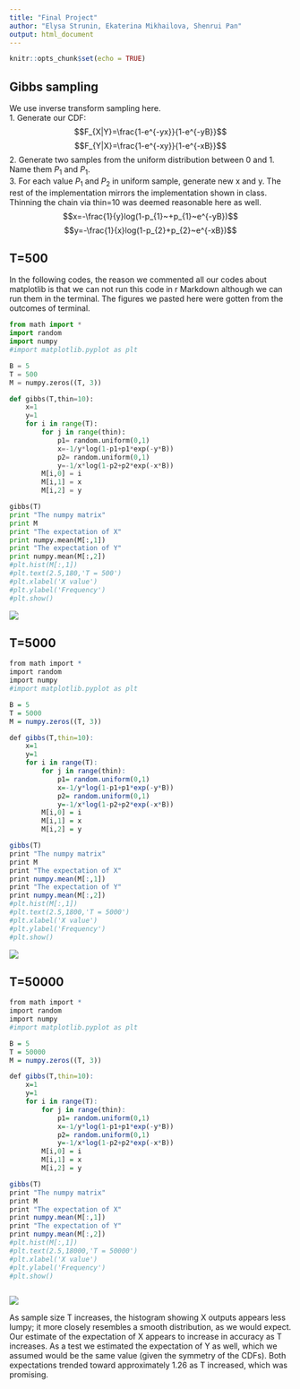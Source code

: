 ---
title: "Final Project"
author: "Elysa Strunin, Ekaterina Mikhailova, Shenrui Pan"
output: html_document
---

```{r setup, include=FALSE}
knitr::opts_chunk$set(echo = TRUE)
```

## Gibbs sampling

We use inverse transform sampling here.   
1. Generate our CDF:
$$F_{X|Y}=\frac{1-e^{-yx}}{1-e^{-yB}}$$
$$F_{Y|X}=\frac{1-e^{-xy}}{1-e^{-xB}}$$
2. Generate two samples from the uniform distribution between 0 and 1. Name them $P_{1}$ and $P_{1}$.    
3. For each value $P_{1}$ and $P_{2}$ in uniform sample, generate new x and y. The rest of the implementation mirrors the implementation shown in class. Thinning the chain via thin=10 was deemed reasonable here as well.
$$x=-\frac{1}{y}log(1-p_{1}~+p_{1}~e^{-yB})$$
$$y=-\frac{1}{x}log(1-p_{2}+p_{2}~e^{-xB})$$

## T=500
In the following codes, the reason we commented all our codes about matplotlib is that we can not run this code in r Markdown although we can run them in the terminal. The figures we pasted here were gotten from the outcomes of terminal. 
```{python}
from math import *
import random
import numpy
#import matplotlib.pyplot as plt

B = 5
T = 500
M = numpy.zeros((T, 3))

def gibbs(T,thin=10):
    x=1
    y=1
    for i in range(T):
        for j in range(thin):
            p1= random.uniform(0,1)
            x=-1/y*log(1-p1+p1*exp(-y*B))
            p2= random.uniform(0,1)
            y=-1/x*log(1-p2+p2*exp(-x*B))
        M[i,0] = i
        M[i,1] = x
        M[i,2] = y

gibbs(T)
print "The numpy matrix"
print M
print "The expectation of X"
print numpy.mean(M[:,1])
print "The expectation of Y"
print numpy.mean(M[:,2])
#plt.hist(M[:,1])
#plt.text(2.5,180,'T = 500')
#plt.xlabel('X value')
#plt.ylabel('Frequency')
#plt.show()


```
![](C:\Users\Veblen\mystuff\histogram_T=500.png)

## T=5000

```{r engine='python', highlight=TRUE}
from math import *
import random
import numpy
#import matplotlib.pyplot as plt

B = 5
T = 5000
M = numpy.zeros((T, 3))

def gibbs(T,thin=10):
    x=1
    y=1
    for i in range(T):
        for j in range(thin):
            p1= random.uniform(0,1)
            x=-1/y*log(1-p1+p1*exp(-y*B))
            p2= random.uniform(0,1)
            y=-1/x*log(1-p2+p2*exp(-x*B))
        M[i,0] = i
        M[i,1] = x
        M[i,2] = y

gibbs(T)
print "The numpy matrix"
print M
print "The expectation of X"
print numpy.mean(M[:,1])
print "The expectation of Y"
print numpy.mean(M[:,2])
#plt.hist(M[:,1])
#plt.text(2.5,1800,'T = 5000')
#plt.xlabel('X value')
#plt.ylabel('Frequency')
#plt.show()


```
![](C:\Users\Veblen\mystuff\histogram_T=5000.png)

## T=50000

```{r engine='python', highlight=TRUE}
from math import *
import random
import numpy
#import matplotlib.pyplot as plt

B = 5
T = 50000
M = numpy.zeros((T, 3))

def gibbs(T,thin=10):
    x=1
    y=1
    for i in range(T):
        for j in range(thin):
            p1= random.uniform(0,1)
            x=-1/y*log(1-p1+p1*exp(-y*B))
            p2= random.uniform(0,1)
            y=-1/x*log(1-p2+p2*exp(-x*B))
        M[i,0] = i
        M[i,1] = x
        M[i,2] = y

gibbs(T)
print "The numpy matrix"
print M
print "The expectation of X"
print numpy.mean(M[:,1])
print "The expectation of Y"
print numpy.mean(M[:,2])
#plt.hist(M[:,1])
#plt.text(2.5,18000,'T = 50000')
#plt.xlabel('X value')
#plt.ylabel('Frequency')
#plt.show()



```
![](C:\Users\Veblen\mystuff\histogram_T=50000.png)

As sample size T increases, the histogram showing X outputs appears less lumpy; it more closely resembles a smooth distribution, as we would expect. Our estimate of the expectation of X appears to increase in accuracy as T increases. As a test we estimated the expectation of Y as well, which we assumed would be the same value (given the symmetry of the CDFs). Both expectations trended toward approximately 1.26 as T increased, which was promising.


